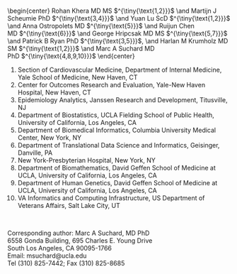 \begin{center}
  {\Huge RESEARCH PROTOCOL}
\end{center}

<br>

\begin{center}
{\Huge Large-scale evidence generation and evaluation across a network of databases for type 2 diabetes mellitus}
\end{center}

<br>

\begin{center}
  Rohan Khera MD MS\ $^{\tiny{\text{1,2}}}$ \and
  Martijn J Scheumie PhD\ $^{\tiny{\text{3,4}}}$ \and
  Yuan Lu ScD\ $^{\tiny{\text{1,2}}}$ \and
  Anna Ostropolets MD\ $^{\tiny{\text{5}}}$ \and
  Ruijun Chen MD\ $^{\tiny{\text{6}}}$  \and
  George Hripcsak MD MS\ $^{\tiny{\text{5,7}}}$ \and
  Patrick B Ryan PhD\ $^{\tiny{\text{3,5}}}$, \and
  Harlan M Krumholz MD SM\ $^{\tiny{\text{1,2}}}$ \and
  Marc A Suchard MD PhD\ $^{\tiny{\text{4,8,9,10}}}$
\end{center}

\footnotesize

1. Section of Cardiovascular Medicine, Department of Internal Medicine, Yale School of Medicine, New Haven, CT
2. Center for Outcomes Research and Evaluation, Yale-New Haven Hospital, New Haven, CT
3. Epidemiology Analytics, Janssen Research and Development, Titusville, NJ
4. Department of Biostatistics, UCLA Fielding School of Public Health, University of California, Los Angeles, CA
5. Department of Biomedical Informatics, Columbia University Medical Center, New York, NY
6. Department of Translational Data Science and Informatics, Geisinger, Danville, PA
7. New York-Presbyterian Hospital, New York, NY
8. Department of Biomathematics, David Geffen School of Medicine at UCLA, University of California, Los Angeles, CA
9. Department of Human Genetics, David Geffen School of Medicine at UCLA, University of California, Los Angeles, CA
10. VA Informatics and Computing Infrastructure, US Department of Veterans Affairs, Salt Lake City, UT

<br>

\normalsize

Corresponding author: 
Marc A Suchard, MD PhD   
6558 Gonda Building, 695 Charles E. Young Drive   
South Los Angeles, CA 90095-1766    
Email: msuchard@ucla.edu   
Tel (310) 825-7442; Fax (310) 825-8685


